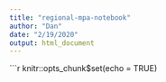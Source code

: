 ```yaml
---
title: "regional-mpa-notebook"
author: "Dan"
date: "2/19/2020"
output: html_document
---
```


```r
knitr::opts_chunk$set(echo = TRUE)
